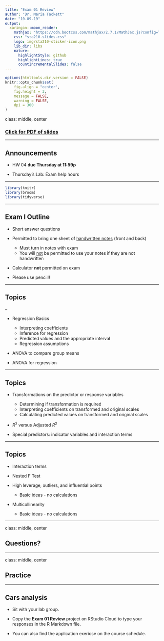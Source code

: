 ```yaml
---
title: "Exam 01 Review"
author: "Dr. Maria Tackett"
date: "10.09.19"
output:
  xaringan::moon_reader:
    mathjax: "https://cdn.bootcss.com/mathjax/2.7.1/MathJax.js?config=TeX-MML-AM_HTMLorMML"
    css: "sta210-slides.css"
    logo: img/sta210-sticker-icon.png
    lib_dir: libs
    nature:
      highlightStyle: github
      highlightLines: true
      countIncrementalSlides: false
---
```


```r
options(htmltools.dir.version = FALSE)
knitr::opts_chunk$set(
	fig.align = "center",
	fig.height = 3,
	message = FALSE,
	warning = FALSE, 
	dpi = 300
)
```

class: middle, center

### [Click for PDF of slides](13-exam-01-review.pdf)

---

## Announcements

- HW 04 **due Thursday at 11:59p**

- Thursday's Lab: Exam help hours
    
---

```r
library(knitr)
library(broom)
library(tidyverse)
```

---

## Exam I Outline

- Short answer questions

- Permitted to bring one sheet of <u>handwritten notes</u> (front and back)
  + Must turn in notes with exam 
  + You will <u>not</u> be permitted to use your notes if they are not handwritten

- Calculator **not** permitted on exam

- Please use pencil!! 

---

## Topics 

--

- Regression Basics
  + Interpreting coefficients
  + Inference for regression
  + Predicted values and the appropriate interval
  + Regression assumptions

- ANOVA to compare group means

- ANOVA for regression


---

## Topics 

- Transformations on the predictor or response variables
  + Determining if transformation is required
  + Interpreting coefficients on transformed and original scales
  + Calculating predicted values on transformed and original scales

- $R^2$ versus  Adjusted $R^2$

- Special predictors: indicator variables and interaction terms

---

## Topics 

- Interaction terms

- Nested F Test

- High leverage, outliers, and influential points
  + Basic ideas - no calculations

- Multicollinearity 
  + Basic ideas - no calculations

---

class: middle, center 

## Questions?

---

class: middle, center

## Practice 

---

## Cars analysis 

- Sit with your lab group. 

- Copy the **Exam 01 Review** project on RStudio Cloud to type your responses in the R Markdown file.

- You can also find the application exericse on the course schedule.

